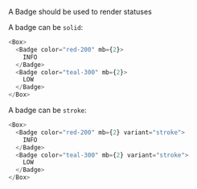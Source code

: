 A Badge should be used to render statuses

A badge can be `solid`:

```typescript jsx
<Box>
  <Badge color="red-200" mb={2}>
    INFO
  </Badge>
  <Badge color="teal-300" mb={2}>
    LOW
  </Badge>
</Box>
```

A badge can be `stroke`:

```typescript jsx
<Box>
  <Badge color="red-200" mb={2} variant="stroke">
    INFO
  </Badge>
  <Badge color="teal-300" mb={2} variant="stroke">
    LOW
  </Badge>
</Box>
```

